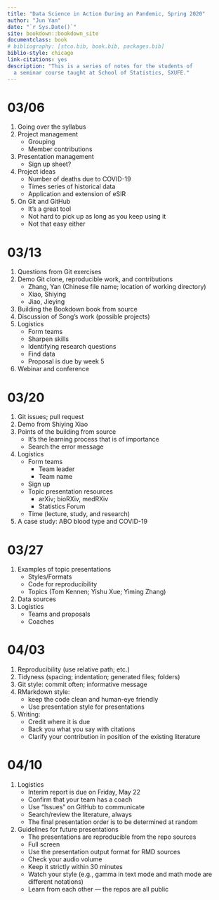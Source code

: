 ```yaml
--- 
title: "Data Science in Action During an Pandemic, Spring 2020"
author: "Jun Yan"
date: "`r Sys.Date()`"
site: bookdown::bookdown_site
documentclass: book
# bibliography: [stco.bib, book.bib, packages.bib]
biblio-style: chicago
link-citations: yes
description: "This is a series of notes for the students of 
  a seminar course taught at School of Statistics, SXUFE."
---
```


# 03/06

1. Going over the syllabus
1. Project management
   + Grouping
   + Member contributions
1. Presentation management
   + Sign up sheet?
1. Project ideas
   + Number of deaths due to COVID-19
   + Times series of historical data
   + Application and extension of eSIR
1. On Git and GitHub
   + It's a great tool
   + Not hard to pick up as long as you keep using it
   + Not that easy either

# 03/13

1. Questions from Git exercises
1. Demo Git clone, reproducible work, and contributions
   + Zhang, Yan (Chinese file name; location of working directory)
   + Xiao, Shiying
   + Jiao, Jieying
1. Building the Bookdown book from source
1. Discussion of Song's work (possible projects)
1. Logistics
   + Form teams
   + Sharpen skills
   + Identifying research questions
   + Find data
   + Proposal is due by week 5
1. Webinar and conference

# 03/20

1. Git issues; pull request
1. Demo from Shiying Xiao
1. Points of the building from source
    + It's the learning process that is of importance
	+ Search the error message
1. Logistics
    + Form teams
	    - Team leader
		- Team name
	+ Sign up
	+ Topic presentation resources
	    - arXiv; bioRXiv, medRXiv
		- Statistics Forum
	+ Time (lecture, study, and research)
1. A case study: ABO blood type and COVID-19


# 03/27

1. Examples of topic presentations
    + Styles/Formats
	+ Code for reproducibility
	+ Topics (Tom Kennen; Yishu Xue; Yiming Zhang)
1. Data sources
1. Logistics
    + Teams and proposals
	+ Coaches


# 04/03

1. Reproducibility (use relative path; etc.)
1. Tidyness (spacing; indentation; generated files; folders)
1. Git style: commit often; informative message
1. RMarkdown style:
    + keep the code clean and human-eye friendly
    + Use presentation style for presentations
1. Writing: 
    + Credit where it is due
	+ Back you what you say with citations
	+ Clarify your contribution in position of the existing literature


# 04/10

1. Logistics
    + Interim report is due on Friday, May 22
	+ Confirm that your team has a coach
	+ Use "Issues" on GitHub to communicate
	+ Search/review the literature, always
	+ The final presentation order is to be determined at random
1. Guidelines for future presentations
    + The presentations are reproducible from the repo sources
	+ Full screen
	+ Use the presentation output format for RMD sources
	+ Check your audio volume
	+ Keep it strictly within 30 minutes
	+ Watch your style (e.g., gamma in text mode and math mode are
      different notations)
	+ Learn from each other --- the repos are all public
